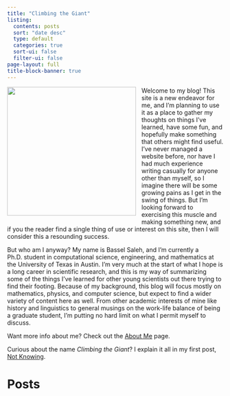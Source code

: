 ```yaml
---
title: "Climbing the Giant"
listing:
  contents: posts
  sort: "date desc"
  type: default
  categories: true
  sort-ui: false
  filter-ui: false
page-layout: full
title-block-banner: true
---
```


<img src="images/headshot.jpg" width=300 ALIGN="left" style="padding-right: 10px; padding-bottom: 10px;"/>
Welcome to my blog! This site is a new endeavor for me, and I'm planning to use it as a place to gather my thoughts on things I've learned, have some fun, and hopefully make something that others might find useful. I've never managed a website before, nor have I had much experience writing casually for anyone other than myself, so I imagine there will be some growing pains as I get in the swing of things. But I'm looking forward to exercising this muscle and making something new, and if you the reader find a single thing of use or interest on this site, then I will consider this a resounding success.

But who am I anyway? My name is Bassel Saleh, and I'm currently a Ph.D. student in computational science, engineering, and mathematics at the University of Texas in Austin. I'm very much at the start of what I hope is a long career in scientific research, and this is my way of summarizing some of the things I've learned for other young scientists out there trying to find their footing. Because of my background, this blog will focus mostly on mathematics, physics, and computer science, but expect to find a wider variety of content here as well. From other academic interests of mine like history and linguistics to general musings on the work-life balance of being a graduate student, I'm putting no hard limit on what I permit myself to discuss.

Want more info about me? Check out the [About Me](/about.qmd) page.

Curious about the name *Climbing the Giant*? I explain it all in my first post, [Not Knowing](/posts/not-knowing/2021-05-09-not-knowing.md).

# Posts
